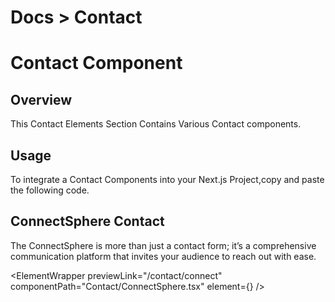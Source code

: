 
<h1 className="text-gray-200 text-[14px] mt-3 ">
  <span className="text-gray-500 ">Docs ></span> Contact
</h1>

# Contact Component

## Overview

This Contact Elements Section Contains Various Contact components.

## Usage

To integrate a Contact Components into your Next.js Project,copy and paste the following code.

## ConnectSphere Contact

The ConnectSphere is more than just a contact form; it’s a comprehensive communication platform that invites your audience to reach out with ease.

<ElementWrapper
  previewLink="/contact/connect"
  componentPath="Contact/ConnectSphere.tsx"
  element={<ConnectSphere />}
/>
